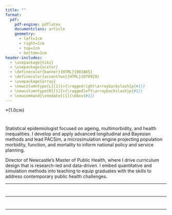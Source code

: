 ```yaml
---
title: ""
format:
  pdf:
    pdf-engine: pdflatex
    documentclass: article
    geometry:
      - left=1cm
      - right=1cm
      - top=1cm
      - bottom=1cm
header-includes:
  - \usepackage{tikz}
  - \usepackage{xcolor}
  - \definecolor{banner}{HTML}{003A65}
  - \definecolor{accenttwo}{HTML}{D70929}
  - \usepackage{array}
  - \newcolumntype{L}[1]{>{\raggedright\arraybackslash}p{#1}}
  - \newcolumntype{R}[1]{>{\raggedleft\arraybackslash}p{#1}}
  - \newcommand{\onedate}[1]{\mbox{#1}}
---
```


\begin{tikzpicture}[remember picture,overlay]
  \node[anchor=north west, fill=banner, text=white, inner sep=10pt,
        minimum width=\paperwidth, minimum height=2.8cm] at (current page.north west)
        {\parbox{\paperwidth}{\centering
           \Huge Andrew Kingston {\Large\itshape BSc(Hons) MSc PhD CStat SFHEA}\\[0.4em]
           \large SENIOR LECTURER $\cdot$ CHARTERED STATISTICIAN $\cdot$ EPIDEMIOLOGIST}};
\end{tikzpicture}

\vspace\*{1.0cm}

# \textcolor{banner}{Profile}

\textcolor{accenttwo}{\textbf{RESEARCH:}} Statistical epidemiologist focused on ageing, multimorbidity, and health inequalities. I develop and apply advanced longitudinal and Bayesian methods and lead PACSim, a microsimulation engine projecting population morbidity, function, and mortality to inform national policy and service planning.

\textcolor{accenttwo}{\textbf{EDUCATION:}} Director of Newcastle’s Master of Public Health, where I drive curriculum design that is research-led and data-driven. I embed quantitative and simulation methods into teaching to equip graduates with the skills to address contemporary public health challenges.

------------------------------------------------------------------------

# \textcolor{banner}{Career Appointments}

\setlength{\tabcolsep}{0pt}
\begin{tabular}{@{}L{.30\textwidth} L{.52\textwidth} R{.18\textwidth}@{}}
\textbf{Newcastle University} & \textcolor{accenttwo}{Senior Lecturer in the Epidemiology of Ageing} & \onedate{Jan 2019--Present} \\
\textbf{Newcastle University} & \textcolor{accenttwo}{Newcastle University Research Fellow}          & \onedate{Feb 2018--Dec 2019} \\
\textbf{NIHR School for Primary Care Research (SPCR)} & \textcolor{accenttwo}{Research Fellow}     & \onedate{Feb 2017--Jan 2018} \\
\textbf{Newcastle University} & \textcolor{accenttwo}{Research Associate in Medical Statistics}       & \onedate{Sept 2008--Jan 2017} \\
\end{tabular}

\vspace{1em}

------------------------------------------------------------------------

# \textcolor{banner}{Education}

\setlength{\tabcolsep}{0pt}
\begin{tabular}{@{}L{.30\textwidth} L{.52\textwidth} R{.18\textwidth}@{}}
\textbf{Newcastle University}   & \textcolor{accenttwo}{PhD Epidemiology/Statistics}  & \onedate{July 2016 (part-time)} \\
\textbf{University of Leicester}& \textcolor{accenttwo}{MSc in Medical Statistics}    & \onedate{Sept 2008} \\
\textbf{Northumbria University} & \textcolor{accenttwo}{BSc Honours in Mathematics}   & \onedate{June 2005} \\
\end{tabular}

\vspace{1em}

------------------------------------------------------------------------

# \textcolor{banner}{Grants \& Funding}

\setlength{\tabcolsep}{0pt}
\begin{tabular}{@{}L{.20\textwidth} L{.35\textwidth} L{.12\textwidth} R{.13\textwidth} R{.15\textwidth}@{}}
\textbf{NIHR}           & \textcolor{accenttwo}{Healthy Ageing Policy Research Unit} & Co-applicant & £5.5M     & \onedate{2024--2029} \\
\textbf{NIHR}           & \textcolor{accenttwo}{Extending Working Lives for People with Musculoskeletal Conditions} & Co-applicant & £749,437  & \onedate{2023--2026} \\
\textbf{Wellcome Trust} & \textcolor{accenttwo}{North and South: Regional Health Inequalities in England} & Co-applicant & £913,683  & \onedate{2021--2026} \\
\textbf{Legal \& General} & \textcolor{accenttwo}{Advanced Care Research Centre (The Person in Context)} & Co-applicant & £1.3M     & \onedate{2020--2025} \\
\end{tabular}

# \textcolor{banner}{References}

